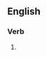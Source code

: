==English==

===Verb===
{{head|en|verb form}}

# {{present participle of|galvanize|lang=en|nocat=1}}